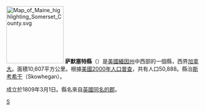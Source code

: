 {{unreferenced|time=2018-10-23T01:58:58+00:00}}
{{noteTA
|T=zh-hans:萨默塞特县 (缅因州); zh-hant:索美塞特縣 (緬因州);
|1=zh-hans:萨默塞特; zh-hant:索美塞特;
}}

{{Otheruses|索美塞特縣|subject=美國緬因州的一個縣|other=同名的縣}}
[[File:Map_of_Maine_highlighting_Somerset_County.svg|150px]]
'''萨默塞特縣'''（{{lang-en|Somerset County}}）是[[美國|美國]][[緬因州|緬因州]]中西部的一個縣，西界[[加拿大|加拿大]]。面積10,607平方公里。根據[[美國2000年人口普查|美國2000年人口普查]]，共有人口50,888。縣治[[斯考希干|斯考希干]]（Skowhegan）。

成立於1809年3月1日。縣名來自[[英國|英國]][[索美塞特郡|同名的郡]]。

{{Maine}}
{{Maine-stub}}

[[Category:缅因州行政区划|S]]